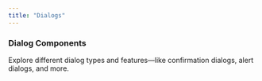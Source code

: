 ```yaml
---
title: "Dialogs"
---
```



### Dialog Components

Explore different dialog types and features—like confirmation dialogs, alert dialogs, and more.

<div className="overflow-hidden mt-20">
  <div className="w-101% grid divide-border [grid-template-columns:repeat(auto-fit,minmax(360px,1fr))] -mt-px -mb-px auto-rows-min [&>*]:min-h-[200px]">
    <CodeBlock code={confirmationDialog} layout="popup" />
    <CodeBlock code={multipleStepDialog} layout="popup" />
  </div>
</div>
